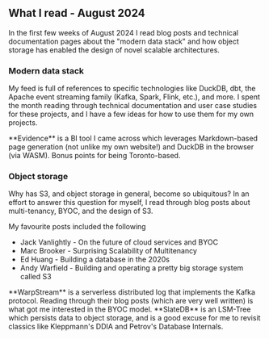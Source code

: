 
## What I read - August 2024

In the first few weeks of August 2024 I read blog posts and technical
documentation pages about the "modern data stack" and how object storage has
enabled the design of novel scalable architectures.

### Modern data stack

My feed is full of references to specific technologies like DuckDB, dbt, the
Apache event streaming family (Kafka, Spark, Flink, etc.), and more. I spent the
month reading through technical documentation and user case studies for these
projects, and I have a few ideas for how to use them for my own projects.


<Link to="https://evidence.dev/" target="_blank">**Evidence**</Link>
is a BI tool I came across which leverages Markdown-based page generation (not 
unlike my own website!) and DuckDB in the browser (via WASM). Bonus points for 
being Toronto-based.

### Object storage

Why has S3, and object storage in general, become so ubiquitous? In an effort to
answer this question for myself, I read through blog posts about multi-tenancy,
BYOC, and the design of S3. 

My favourite posts included the following
- Jack Vanlightly - <Link 
to="https://jack-vanlightly.com/blog/2023/9/25/on-the-future-of-cloud-services-and-byoc"
target="_blank">On the future of cloud services and BYOC</Link>
- Marc Brooker - <Link to="https://brooker.co.za/blog/2023/03/23/economics.html"
target="_blank">Surprising Scalability of Multitenancy</Link>
- Ed Huang - <Link to="https://me.0xffff.me/build-database-in-2020s.html"
target="_blank">Building a database in the 2020s</Link>
- Andy Warfield - <Link to="https://www.allthingsdistributed.com/2023/07/building-and-operating-a-pretty-big-storage-system.html"
target="_blank">
Building and operating a pretty big storage system called S3</Link>

<Link to="https://www.warpstream.com/" target="_blank">**WarpStream**</Link>
is a serverless distributed log that implements the Kafka protocol. Reading
through their blog posts (which are very well written) is what got me interested
in the BYOC model.

<Link to="https://github.com/slatedb/slatedb" target="_blank">**SlateDB**</Link>
is an LSM-Tree which persists data to object storage, and is a good excuse for
me to revisit classics like Kleppmann's DDIA and Petrov's Database Internals.
